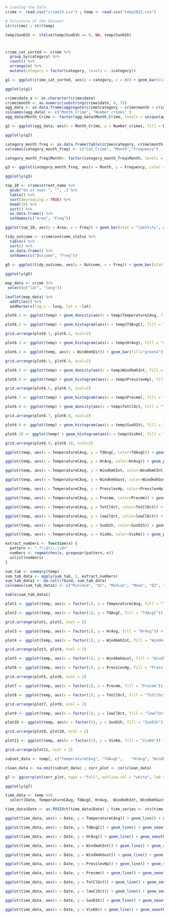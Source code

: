 ```{r}
# Loading the Data
crime <- read.csv("crime23.csv") ; temp <- read.csv("temp2023.csv")

# Structure of the Dataset
str(crime) ; str(temp)
```

```{r}
temp$SunD1h <- ifelse(temp$SunD1h == 0, NA, temp$SunD1h)
```

#
```{r}
crime_cat_sorted <- crime %>% 
  group_by(category) %>% 
  count() %>% 
  arrange(n) %>% 
  mutate(category = factor(category, levels = .$category)) 

g1 <- ggplot(crime_cat_sorted, aes(y = category, x = n)) + geom_bar(stat = "identity", aes(fill=category)) + theme_minimal() + theme(legend.position = "none", axis.title = element_text(face = "bold"), title = element_text(face = "bold")) + labs(title = "Fig 1 - Overview Category of Crimes", x = "Number of Crimes", y = "Crime Types")

ggplotly(g1)
```


```{r}
crime$date_e <- as.character(crime$date)
crime$month <- as.numeric(substring(crime$date, 6, 7))
agg_data <- as.data.frame(aggregate(crime$category ~ crime$month + crime$category, data = crime, length))
colnames(agg_data) <- c("Month_Crime", "Number_crimes" )
agg_data$Month_Crime <- factor(agg_data$Month_Crime, levels = unique(agg_data$Month_Crime), ordered = TRUE)

g2 <- ggplot(agg_data, aes(x = Month_Crime, y = Number_crimes, fill = Number_crimes)) + geom_bar(stat = "identity", position = "dodge") + labs(title = "Fig 2.1 - Occurrences of Crime Categories per Month", x = "Month", y = "Number of Crimes") + theme_minimal() + scale_fill_gradient(low = "lightblue", high = "darkblue") + theme(axis.title = element_text(face = "bold"), title = element_text(face = "bold"))

ggplotly(g2)
```


```{r}
category_month_freq <- as.data.frame(table(crime$category, crime$month))
colnames(category_month_freq) <- c("Cat_Crime", "Month","Frequency")

category_month_freq$Month<- factor(category_month_freq$Month, levels = unique(category_month_freq$Month))

g3 <- ggplot(category_month_freq, aes(x = Month, y = Frequency, color = Cat_Crime, group = Cat_Crime)) + geom_line() + labs(title = "Fig 2.2 - Occurrences of Crime Categories per Month", x = "Month", y = "Number of Crimes") + theme_minimal() + theme(legend.position = "right", axis.title = element_text(face = "bold"), title = element_text(face = "bold"))

ggplotly(g3)
```


```{r}
top_10 <- crime$street_name %>%
  gsub("On or near ", "", .) %>%
  table() %>%
  sort(decreasing = TRUE) %>%
  head(10) %>%
  sort() %>%
  as.data.frame() %>%
  setNames(c("Area", "Freq"))

ggplot(top_10, aes(y = Area, x = Freq)) + geom_bar(stat = "identity", aes(fill=Area)) + theme_minimal() + theme(legend.position = "none", axis.title = element_text(face = "bold"), title = element_text(face = "bold")) + labs(title = "Fig 3 - Top 10 Streets/Location with hightest crimes", x = "Number of Crimes", y = "Street Names")
```


```{r}
tidy_outcome <- crime$outcome_status %>%
  table() %>%
  sort() %>%
  as.data.frame() %>%
  setNames(c("Outcome", "Freq"))
  
g5 <- ggplot(tidy_outcome, aes(y = Outcome, x = Freq)) + geom_bar(stat = "identity", aes(fill= Outcome)) + theme_minimal() + theme(legend.position = "none", axis.title = element_text(face = "bold"), title = element_text(face = "bold")) + labs(title = "Fig 4 - Outcomes", x = "Frequency", y = "Outcomes")

ggplotly(g5)
```

```{r}
map_data <- crime %>%
 select(c("lat", "long"))

leaflet(map_data) %>%
  addTiles() %>%
  addMarkers(lng = ~ long, lat = ~lat)
```


```{r}
plot6.1 <- ggplot(temp) + geom_density(aes(x = temp$TemperatureCAvg, fill = "Average Temperature"), alpha = 0.5) + geom_density(aes(x = temp$TemperatureCMax, fill = "Maximum Temperature"), alpha = 0.6) + geom_density(aes(x = temp$TemperatureCMin, fill = "Minimum Temperature"), alpha = 0.4) + scale_fill_manual(values = c("brown", "red", "yellow"), labels = c("Avg Temp", "Max Temp", "Min Temp")) + labs(title = "Fig 5.1 - Temperature Data", x = "Temperature (C)", y = "Density") + theme_minimal() + theme(legend.position = "bottom", axis.title = element_text(face = "bold"), title = element_text(face = "bold"))

plot6.2 <- ggplot(temp) + geom_histogram(aes(x = temp$TdAvgC), fill = "skyblue") + labs(title = "Fig 5.2 - Average Dew Point", x = "Temperature (C)", y = "Frequency") + theme_minimal() + theme(legend.position = "none", axis.title = element_text(face = "bold"), title = element_text(face = "bold"))

grid.arrange(plot6.1, plot6.2, ncol=2)
```


```{r}
plot6.3 <- ggplot(temp) + geom_histogram(aes(x = temp$HrAvg), fill = "chocolate") + labs(title = "Fig 5.3 - Average Relative Humidity", x = "Percentage (%)", y = "Frequency") + theme_minimal() + theme(legend.position = "none", axis.title = element_text(face = "bold"), title = element_text(face = "bold"))

plot6.4 <- ggplot(temp, aes(y = WindkmhDir)) + geom_bar(fill="green4") + theme_minimal() + theme(legend.position = "none", axis.title = element_text(face = "bold"), title = element_text(face = "bold")) + labs(title = "Fig 5.4 - Wind Direction", x = "Frequency", y = "Direction")

grid.arrange(plot6.3, plot6.4, ncol=2)
```


```{r}
plot6.5 <- ggplot(temp) + geom_density(aes(x = temp$WindkmhInt, fill = "Wind Speed"), alpha = 0.5) + geom_density(aes(x = WindkmhGust, fill = "Wind Gust"), alpha = 0.6) + labs(title = "Fig 5.5 - Wind Intensity & Gust", x = "Speed (km/h)", y = "Density") + theme_minimal() + theme(legend.position = "bottom", axis.title = element_text(face = "bold"), title = element_text(face = "bold"))

plot6.6 <- ggplot(temp) + geom_histogram(aes(x = temp$PresslevHp), fill = "lightgoldenrod") + labs(title = " Fig 5.6 - Sea Level Pressure", x = "Pressure (hPa)", y = "Frequency") + theme_minimal() + theme(legend.position = "none", axis.title = element_text(face = "bold"), title = element_text(face = "bold"))

grid.arrange(plot6.5, plot6.6, ncol=2)
```


```{r}
plot6.7 <- ggplot(temp) + geom_histogram(aes(x = temp$Precmm), fill = "cadetblue4") + labs(title = "Fig 5.7 - Precipitation", x = "Precipitation (mm)", y = "Frequency") + theme_minimal() + theme(legend.position = "none", axis.title = element_text(face = "bold"), title = element_text(face = "bold"))

plot6.8 <- ggplot(temp) + geom_density(aes(x = temp$TotClOct, fill = "Total Cloudiness"), alpha = 0.5) + geom_density(aes(x = lowClOct, fill = "Cloudiness by low level clouds"), alpha = 0.6) +   scale_fill_manual(values = c("orange3", "magenta4"), labels = c("Total Cloudiness", "Cloudiness by low level clouds")) + labs(title = "Fig 5.8 - Cloudiness", x = "Cloudiness (octans)", y = "Density") + theme_minimal() + theme(legend.position = "bottom", axis.title = element_text(face = "bold"), title = element_text(face = "bold"))

grid.arrange(plot6.7, plot6.8, ncol=2)
```


```{r}
plot6.9 <- ggplot(temp) + geom_histogram(aes(x = temp$SunD1h), fill = "sandybrown") + labs(title = "Fig 5.9 - Sunshine Duration", x = "Hours", y = "Frequency") + theme_minimal() + theme(legend.position = "none", axis.title = element_text(face = "bold"), title = element_text(face = "bold"))

plot6.10 <- ggplot(temp) + geom_histogram(aes(x = temp$VisKm), fill = "darkslategray3") + labs(title = "Fig 5.10 - Visibility", x = "Kilometers", y = "Frequency") + theme_minimal() + theme(legend.position = "none", axis.title = element_text(face = "bold"), title = element_text(face = "bold"))

grid.arrange(plot6.9, plot6.10, ncol=2)
```


```{r}
ggplot(temp, aes(x = TemperatureCAvg, y = TdAvgC, color=TdAvgC)) + geom_point(size = 3) + geom_smooth(method = "lm", se = FALSE, color = "blue") + labs(title = "Fig 6.1 - Avg. Temperature vs. Avg Dew Point", x = "Average Temperature (C)", y = "Avg. Dew Point (C)") + theme_minimal() + scale_color_gradient(low = "yellow", high = "brown") + theme(legend.position = "right", axis.title = element_text(face = "bold"), title = element_text(face = "bold"))
```


```{r}
ggplot(temp, aes(x = TemperatureCAvg, y = HrAvg, color=HrAvg)) + geom_point(size = 3) + geom_smooth(method = "lm", se = FALSE, color = "blue") +  labs(title = "Fig 6.2 - Avg. Temperature vs. Avg. Realtive Humidity", x = "Average Temperature (C)", y = "Avg. Relative Humidity (%)") + theme_minimal() + scale_color_gradient(low = "yellow", high = "brown") + theme(legend.position = "right", axis.title = element_text(face = "bold"), title = element_text(face = "bold"))
```


```{r}
ggplot(temp, aes(x = TemperatureCAvg, y = WindkmhInt, color=WindkmhInt)) + geom_point(size = 3) + geom_smooth(method = "lm", se = FALSE, color = "blue") +  labs(title = "Fig 6.3 - Avg. Temperature vs. Wind Intensity", x = "Average Temperature (C)", y = "Wind Intensity (km/h)") + theme_minimal() + scale_color_gradient(low = "yellow", high = "brown") + theme(legend.position = "right", axis.title = element_text(face = "bold"), title = element_text(face = "bold"))
```


```{r}
ggplot(temp, aes(x = TemperatureCAvg, y = WindkmhGust, color=WindkmhGust)) + geom_point(size = 3) + geom_smooth(method = "lm", se = FALSE, color = "blue") +  labs(title = "Fig 6.4 - Avg. Temperature vs. Wind Gust", x = "Average Temperature (C)", y = "Wind Gust (km/h)") + theme_minimal() + scale_color_gradient(low = "yellow", high = "brown") + theme(legend.position = "right", axis.title = element_text(face = "bold"), title = element_text(face = "bold"))
```



```{r}
ggplot(temp, aes(x = TemperatureCAvg, y = PresslevHp, color=PresslevHp)) + geom_point(size = 3) + geom_smooth(method = "lm", se = FALSE, color = "blue") +  labs(title = "Fig 6.5 Avg. Temperature vs. Sea Level Pressure", x = "Average Temperature (C)", y = "Sea Level Pressure (hpa)") + theme_minimal() + scale_color_gradient(low = "yellow", high = "brown") + theme(legend.position = "right", axis.title = element_text(face = "bold"), title = element_text(face = "bold"))
```


```{r}
ggplot(temp, aes(x = TemperatureCAvg, y = Precmm, color=Precmm)) + geom_point(size = 3) + geom_smooth(method = "lm", se = FALSE, color = "blue") + labs(title = "Fig 6.6 - Avg. Temperature vs. Precipitation", x = "Average Temperature (C)", y = "Precipitation (mm)") + theme_minimal() + scale_color_gradient(low = "yellow", high = "brown") + theme(legend.position = "right", axis.title = element_text(face = "bold"), title = element_text(face = "bold"))
```


```{r}
ggplot(temp, aes(x = TemperatureCAvg, y = TotClOct, color=TotClOct)) + geom_point(size = 3) + geom_smooth(method = "lm", se = FALSE, color = "blue") +  labs(title = "Fig 6.7 Avg. Temperature vs. Total Cloudiness", x = "Average Temperature (C)", y = "Total Cloudiness (Octanes)") + theme_minimal() + scale_color_gradient(low = "yellow", high = "brown") + theme(legend.position = "right", axis.title = element_text(face = "bold"), title = element_text(face = "bold"))
```


```{r}
ggplot(temp, aes(x = TemperatureCAvg, y = lowClOct, color=lowClOct)) + geom_point(size = 3) + geom_smooth(method = "lm", se = FALSE, color = "blue") +  labs(title = "Fig 6.8 - Avg. Temperature vs. Cloudiness by Low Level Clouds", x = "Average Temperature (C)", y = "Cloudiness by Low Level Clouds (Octanes)") + theme_minimal() + scale_color_gradient(low = "yellow", high = "brown") + theme(legend.position = "right", axis.title = element_text(face = "bold"), title = element_text(face = "bold"))

```


```{r}
ggplot(temp, aes(x = TemperatureCAvg, y = SunD1h, color=SunD1h)) + geom_point(size = 3) + geom_smooth(method = "lm", se = FALSE, color = "blue") + labs(title = "Fig 6.9 - Avg. Temperature vs. Sunshine Duration", x = "Average Temperature (C)", y = "Duration (hours)") + theme_minimal() + scale_color_gradient(low = "yellow", high = "brown") + theme(legend.position = "right", axis.title = element_text(face = "bold"), title = element_text(face = "bold"))
```


```{r}
ggplot(temp, aes(x = TemperatureCAvg, y = VisKm, color=VisKm)) + geom_point(size = 3) + geom_smooth(method = "lm", se = FALSE, color = "blue") +  labs(title = "Fig 6.10 - Avg. Temperature vs. Visibility", x = "Average Temperature (C)", y = "Visibility (km)") + theme_minimal() + scale_color_gradient(low = "yellow", high = "brown") + theme(legend.position = "right", axis.title = element_text(face = "bold"), title = element_text(face = "bold"))
```


```{r}
extract_numbers <- function(x) {
  pattern <- "-?\\d+\\.\\d+"
  numbers <- regmatches(x, gregexpr(pattern, x))
  unlist(numbers)
}

sum_tab <- summary(temp)
sum_tab_data <- apply(sum_tab, 2, extract_numbers)
sum_tab_data1 <- do.call(rbind, sum_tab_data)
colnames(sum_tab_data1) <- c("Minimum", "Q1", "Median", "Mean", "Q3", "Maximum") 

kable(sum_tab_data1)
```


```{r}
plot1 <- ggplot(temp, aes(x = factor(1), y = TemperatureCAvg, fill = "TemperatureCAvg")) + geom_boxplot(fill = "brown") +  labs(title = "Fig 7.1 - Avgerage Temperature", x = "", y = "Temperature (C)") + theme_minimal() + theme(axis.title = element_text(face = "bold"), title = element_text(face = "bold"))

plot2 <- ggplot(temp, aes(x = factor(1), y = TdAvgC, fill = "TdAvgC")) + geom_boxplot(fill = "skyblue") +  labs(title = "Fig 7.2 - Average Dew Point", x = "", y = "Temperature (C)",  fill = "") + theme_minimal() + theme(axis.title = element_text(face = "bold"), title = element_text(face = "bold"))

grid.arrange(plot1, plot2, ncol = 2)
```


```{r}
plot3 <- ggplot(temp, aes(x = factor(1), y = HrAvg, fill = "HrAvg")) + geom_boxplot(fill = "chocolate") +  labs(title = "Fig 7.3 -vAverage Realtive Humidity", x = "", y = "Percentage (%)", fill = "") + theme_minimal() + theme(axis.title = element_text(face = "bold"), title = element_text(face = "bold"))

plot4 <- ggplot(temp, aes(x = factor(1), y = WindkmhInt, fill = "WindkmhInt")) + geom_boxplot(fill = "firebrick4") + labs(title = "Fig 7.4 - Wind Intensity", x = "", y = "Speed (km/h)", fill = "") + theme_minimal() + theme(axis.title = element_text(face = "bold"), title = element_text(face = "bold"))

grid.arrange(plot3, plot4, ncol = 2)
```


```{r}
plot5 <- ggplot(temp, aes(x = factor(1), y = WindkmhGust, fill = "WindkmhGust")) + geom_boxplot(fill = "#21908C") + labs(title = "Fig 7.5 - Wind Gust", x = "", y = "Speed (km/h)", fill = "") + theme_minimal() + theme(axis.title = element_text(face = "bold"), title = element_text(face = "bold"))

plot6 <- ggplot(temp, aes(x = factor(1), y = PresslevHp, fill = "PresslevHp")) + geom_boxplot(fill = "lightgoldenrod") + labs(title = "Fig 7.6 - Sea Level Pressure", x = "", y = "Pressure (hPa)", fill = "") + theme_minimal() + theme(axis.title = element_text(face = "bold"), title = element_text(face = "bold"))

grid.arrange(plot5, plot6, ncol = 2)
```


```{r}
plot7 <- ggplot(temp, aes(x = factor(1), y = Precmm, fill = "Precmm")) + geom_boxplot(fill = "cadetblue4") + labs(title = "Fig 7.7 - Precipitation", x = "", y = "Percipitation (mm)") + theme_minimal() + theme(axis.title = element_text(face = "bold"), title = element_text(face = "bold"))

plot8 <- ggplot(temp, aes(x = factor(1), y = TotClOct, fill = "TotClOct")) + geom_boxplot(fill = "orange3") + labs(title = "Fig 7.8 - Total Coludiness", x = "", y = "Cloudiness (octanes)") + theme_minimal() + theme(axis.title = element_text(face = "bold"), title = element_text(face = "bold"))

grid.arrange(plot7, plot8, ncol = 2)
```

```{r}
plot9 <- ggplot(temp, aes(x = factor(1), y = lowClOct, fill = "lowClOct")) + geom_boxplot(fill = "magenta4") + labs(title = "Fig 7.9 - Cloudiness in Low Level Clouds", x = "", y = "Cloudiness (octanes)") + theme_minimal() + theme(axis.title = element_text(face = "bold"), title = element_text(face = "bold"))

plot10 <- ggplot(temp, aes(x = factor(1), y = SunD1h, fill = "SunD1h")) + geom_boxplot(fill = "sandybrown") + labs(title = "Fig 7.10 Sunlight Duration", x = "", y = "Hours") + theme_minimal() + theme(axis.title = element_text(face = "bold"), title = element_text(face = "bold"))

grid.arrange(plot9, plot10, ncol = 2)
```


```{r}
plot11 <- ggplot(temp, aes(x = factor(1), y = VisKm, fill = "VisKm")) + geom_boxplot(fill = "darkslategray3") +  labs(title = "Fig 7.11 - Visibility", x = "", y = "Kilometers") + theme_minimal() + theme(axis.title = element_text(face = "bold"), title = element_text(face = "bold"))

grid.arrange(plot11, ncol = 2)
```


```{r}
subset_data <- temp[, c("TemperatureCAvg", "TdAvgC",	"HrAvg", "WindkmhInt", "WindkmhGust", "PresslevHp", "Precmm", "TotClOct",	"lowClOct",	"SunD1h",	"VisKm")]

clean_data <- na.omit(subset_data) ; corr_plot <- cor(clean_data)

g7 <- ggcorrplot(corr_plot, type = "full", outline.col = "white", lab = FALSE) + ggtitle("Fig 8 - Correlation Plot of Variables") + theme( title = element_text(face = "bold"))

ggplotly(g7)
```

```{r}
time_data <- temp %>%
  select(Date, TemperatureCAvg, TdAvgC, HrAvg,	WindkmhInt,	WindkmhGust,	PresslevHp,	Precmm,	TotClOct,	lowClOct,	SunD1h,	VisKm)

time_data$Date <- as.POSIXct(time_data$Date) ; time_series <- xts(time_data$TemperatureCAvg, order.by = time_data$Date)

ggplot(time_data, aes(x = Date, y = TemperatureCAvg)) + geom_line() + geom_smooth(method = "loess", se = FALSE) + labs(title = "Fig 9.1 - Average Temperature", x = "Date", y = "Temperature (C)") + theme_minimal() + theme(legend.position = "bottom", axis.title = element_text(face = "bold"), title = element_text(face = "bold"))
```

```{r}
ggplot(time_data, aes(x = Date, y = TdAvgC)) + geom_line() + geom_smooth(method = "loess", se = FALSE) + labs(title = "Fig 9.2 - Average Dew Point", x = "Date", y = "Temperature (C)") + theme_minimal() + theme(legend.position = "bottom", axis.title = element_text(face = "bold"), title = element_text(face = "bold"))
```

```{r}
ggplot(time_data, aes(x = Date, y = HrAvg)) + geom_line() + geom_smooth(method = "loess", se = FALSE) + labs(title = "Fig 9.3 - Average Relative Humidity", x = "Date", y = "Percentage (%)") + theme_minimal() + theme(legend.position = "bottom", axis.title = element_text(face = "bold"), title = element_text(face = "bold"))
```

```{r}
ggplot(time_data, aes(x = Date, y = WindkmhInt)) + geom_line() + geom_smooth(method = "loess", se = FALSE) + labs(title = "Fig 9.4 - Wind Intensity", x = "Date", y = "Speed (km/h)") + theme_minimal() + theme(legend.position = "bottom", axis.title = element_text(face = "bold"), title = element_text(face = "bold"))
```

```{r}
ggplot(time_data, aes(x = Date, y = WindkmhGust)) + geom_line() + geom_smooth(method = "loess", se = FALSE) + labs(title = "Fig 9.5 - Wind Gust", x = "Date", y = "Speed (km/h)") + theme_minimal() + theme(legend.position = "bottom", axis.title = element_text(face = "bold"), title = element_text(face = "bold"))

```

```{r}
ggplot(time_data, aes(x = Date, y = PresslevHp)) + geom_line() + geom_smooth(method = "loess", se = FALSE) + labs(title = "Fig 9.6 - Sea Level Pressure", x = "Date", y = "Pressure (hPa)") + theme_minimal() + theme(legend.position = "bottom", axis.title = element_text(face = "bold"), title = element_text(face = "bold"))
```

```{r}
ggplot(time_data, aes(x = Date, y = Precmm)) + geom_line() + geom_smooth(method = "loess", se = FALSE) + labs(title = "Fig 9.7 - Precipitation", x = "Date", y = "Precipitation (mm)") + theme_minimal() + theme(legend.position = "bottom", axis.title = element_text(face = "bold"), title = element_text(face = "bold"))
```

```{r}
ggplot(time_data, aes(x = Date, y = TotClOct)) + geom_line() + geom_smooth(method = "loess", se = FALSE) + labs(title = "Fig 9.8 - Total Cloudiness", x = "Date", y = "Cloudiness (octanes)") + theme_minimal() + theme(legend.position = "bottom", axis.title = element_text(face = "bold"), title = element_text(face = "bold"))

```

```{r}
ggplot(time_data, aes(x = Date, y = lowClOct)) + geom_line() + geom_smooth(method = "loess", se = FALSE) + labs(title = "Fig 9.9 - Cloudiness by Lower Clouds", x = "Date", y = "Cloudiness (octanes)") + theme_minimal() + theme(legend.position = "bottom", axis.title = element_text(face = "bold"), title = element_text(face = "bold"))
```

```{r}
ggplot(time_data, aes(x = Date, y = SunD1h)) + geom_line() + geom_smooth(method = "loess", se = FALSE) + labs(title = "Fig 9.10 - Sunshine Duration", x = "Date", y = "Hours") + theme_minimal() + theme(legend.position = "bottom", axis.title = element_text(face = "bold"), title = element_text(face = "bold"))
```

```{r}
ggplot(time_data, aes(x = Date, y = VisKm)) + geom_line() + geom_smooth(method = "loess", se = FALSE) + labs(title = "Fig 9.11 - Visibility", x = "Date", y = "Kilometers") + theme_minimal() + theme(legend.position = "bottom", axis.title = element_text(face = "bold"), title = element_text(face = "bold"))
```







